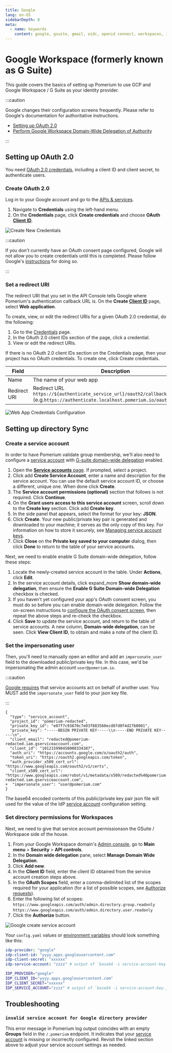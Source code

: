 ```yaml
---
title: Google
lang: en-US
sidebarDepth: 0
meta:
  - name: keywords
    content: google, gsuite, gmail, oidc, openid connect, workspaces, identity provider, idp
---
```



# Google Workspace (formerly known as G Suite)

This guide covers the basics of setting up Pomerium to use GCP and Google Workspace / G Suite as your identity provider.

:::caution

Google changes their configuration screens frequently. Please refer to Google's documentation for authoritative instructions.

- [Setting up OAuth 2.0](https://developers.google.com/identity/protocols/oauth2/openid-connect)
- [Perform Google Workspace Domain-Wide Delegation of Authority](https://developers.google.com/admin-sdk/directory/v1/guides/delegation)

:::

## Setting up OAuth 2.0

You need [OAuth 2.0 credentials](https://developers.google.com/identity/protocols/oauth2/openid-connect), including a client ID and client secret, to authenticate users.

### Create OAuth 2.0

Log in to your Google account and go to the [APIs & services](https://console.developers.google.com/projectselector/apis/credentials).

1. Navigate to **Credentials** using the left-hand menu.
2. On the **Credentials** page, click **Create credentials** and choose **OAuth [Client ID]**.

![Create New Credentials](./img/google/google-credentials.png)

:::caution

If you don't currently have an OAuth consent page configured, Google will not allow you to create credentials until this is completed. Please follow Google's [instructions](https://developers.google.com/identity/protocols/oauth2/openid-connect#consentpageexperience) for doing so.

:::

### Set a redirect URI

The redirect URI that you set in the API Console tells Google where Pomerium's authentication callback URL is. On the **Create [Client ID]** page, select **Web application**.

To create, view, or edit the redirect URIs for a given OAuth 2.0 credential, do the following:

1. Go to the [Credentials](https://console.developers.google.com/apis/credentials) page.
2. In the OAuth 2.0 client IDs section of the page, click a credential.
3. View or edit the redirect URIs.

If there is no OAuth 2.0 client IDs section on the Credentials page, then your project has no OAuth credentials. To create one, click Create credentials.

Field        | Description
------------ | ------------------------------------------------------------------------
Name         | The name of your web app
Redirect URI | Redirect URL `https://${authenticate_service_url}/oauth2/callback` (e.g.`https://authenticate.localhost.pomerium.io/oauth2/callback`)

![Web App Credentials Configuration](./img/google/google-create-client-id-config.png)

## Setting up directory Sync

### Create a service account

In order to have Pomerium validate group membership, we'll also need to configure a [service account](https://console.cloud.google.com/iam-admin/serviceaccounts) with [G-suite domain-wide delegation](https://developers.google.com/admin-sdk/directory/v1/guides/delegation) enabled.

1. Open the [**Service accounts** page](https://console.developers.google.com/iam-admin/serviceaccounts). If prompted, select a project.
2. Click add **Create Service Account**, enter a name and description for the service account. You can use the default service account ID, or choose a different, unique one. When done click **Create**.
3. The **Service account permissions (optional)** section that follows is not required. Click **Continue**.
4. On the **Grant users access to this service account** screen, scroll down to the **Create key** section. Click add **Create key**.
5. In the side panel that appears, select the format for your key: **JSON**.
6. Click **Create**. Your new public/private key pair is generated and downloaded to your machine; it serves as the only copy of this key. For information on how to store it securely, see [Managing service account keys](https://cloud.google.com/iam/docs/understanding-service-accounts#managing_service_account_keys).
7. Click **Close** on the **Private key saved to your computer** dialog, then click **Done** to return to the table of your service accounts.

Next, we need to enable enable G Suite domain-wide delegation, follow these steps:

1. Locate the newly-created service account in the table. Under **Actions**, click **Edit**.
2. In the service account details, click expand_more **Show domain-wide delegation**, then ensure the **Enable G Suite Domain-wide Delegation** checkbox is checked.
3. If you haven't yet configured your app's OAuth consent screen, you must do so before you can enable domain-wide delegation. Follow the on-screen instructions to [configure the OAuth consent screen](https://support.google.com/cloud/answer/10311615?hl=en&ref_topic=3473162#), then repeat the above steps and re-check the checkbox.
4. Click **Save** to update the service account, and return to the table of service accounts. A new column, **Domain-wide delegation**, can be seen. Click **View Client ID**, to obtain and make a note of the client ID.

### Set the impersonating user


Then, you'll need to manually open an editor and add an `impersonate_user` field to the downloaded public/private key file. In this case, we'd be impersonating the admin account `user@pomerium.io`.

:::caution

[Google requires](https://stackoverflow.com/questions/48585700/is-it-possible-to-call-apis-from-service-account-without-acting-on-behalf-of-a-u/48601364#48601364) that service accounts act on behalf of another user. You MUST add the `impersonate_user` field to your json key file.

:::

```git
{
  "type": "service_account",
  "project_id": "pomerium-redacted",
  "private_key_id": "e07f7c93870c7e03f883560ecd8fd0f4d27b0081",
  "private_key": "-----BEGIN PRIVATE KEY-----\\n-----END PRIVATE KEY-----\n",
  "client_email": "redacted@pomerium-redacted.iam.gserviceaccount.com",
  "client_id": "101215990458000334387",
  "auth_uri": "https://accounts.google.com/o/oauth2/auth",
  "token_uri": "https://oauth2.googleapis.com/token",
  "auth_provider_x509_cert_url": "https://www.googleapis.com/oauth2/v1/certs",
  "client_x509_cert_url": "https://www.googleapis.com/robot/v1/metadata/x509/redacted%40pomerium-redacted.iam.gserviceaccount.com",
+  "impersonate_user": "user@pomerium.com"
}
```

The base64 encoded contents of this public/private key pair json file will used for the value of the IdP [service account] configuration setting.

### Set directory permissions for Workspaces

Next, we need to give that service account permissionson the GSuite / Workspace side of the house.

1. From your Google Workspace domain's [Admin console](http://admin.google.com/), go to **Main menu** > **Security** > **API controls**.
2. In the **Domain wide delegation** pane, select **Manage Domain Wide Delegation**.
3. Click **Add new**.
4. In the **Client ID** field, enter the client ID obtained from the service account creation steps above.
5. In the **OAuth Scopes** field, enter a comma-delimited list of the scopes required for your application (for a list of possible scopes, see [Authorize requests](https://developers.google.com/admin-sdk/directory/v1/guides/authorizing)).
6. Enter the following list of scopes: `https://www.googleapis.com/auth/admin.directory.group.readonly` `https://www.googleapis.com/auth/admin.directory.user.readonly`
7. Click the **Authorize** button.

![Google create service account](./img/google/google-gsuite-add-scopes.png)


Your `config.yaml` values or [environment variables] should look something like this:

<Tabs>
<TabItem value="config.yaml" label="config.yaml">

```yaml
idp-provider: "google"
idp-client-id: "yyyy.apps.googleusercontent.com"
idp-client-secret: "xxxxxx"
idp-service-account: "zzzz" # output of `base64 -i service-account-key.json`, with impersonate_user set.
```

</TabItem>
<TabItem value="Environment Variables" label="Environment Variables">

```bash
IDP_PROVIDER="google"
IDP_CLIENT_ID="yyyy.apps.googleusercontent.com"
IDP_CLIENT_SECRET="xxxxxx"
IDP_SERVICE_ACCOUNT="zzzz" # output of `base64 -i service-account-key.json`, with impersonate_user set.
```

</TabItem>
</Tabs>

## Troubleshooting

### `invalid service account for Google directory provider`

This error message in Pomerium log output coincides with an empty **Groups** field in the `/.pomerium` endpoint. It indicates that your [service account](#create-a-service-account) is missing or incorrectly configured. Revisit the linked section above to adjust your service account settings as needed.

[client id]: reference/readme.md#identity-provider-client-id
[client secret]: reference/readme.md#identity-provider-client-secret
[environment variables]: https://en.wikipedia.org/wiki/Environment_variable
[oauth2]: https://oauth.net/2/
[openid connect]: https://en.wikipedia.org/wiki/OpenID_Connect
[service account]: reference/readme.md#identity-provider-service-account
